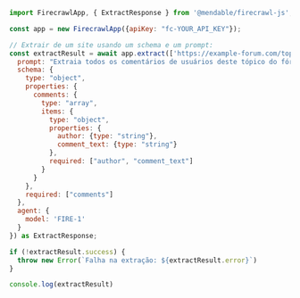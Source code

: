 ```js Node
import FirecrawlApp, { ExtractResponse } from '@mendable/firecrawl-js';

const app = new FirecrawlApp({apiKey: "fc-YOUR_API_KEY"});

// Extrair de um site usando um schema e um prompt:
const extractResult = await app.extract(['https://example-forum.com/topic/123'], {
  prompt: "Extraia todos os comentários de usuários deste tópico do fórum.",
  schema: {
    type: "object",
    properties: {
      comments: {
        type: "array",
        items: {
          type: "object",
          properties: {
            author: {type: "string"},
            comment_text: {type: "string"}
          },
          required: ["author", "comment_text"]
        }
      }
    },
    required: ["comments"]
  },
  agent: {
    model: 'FIRE-1'
  }
}) as ExtractResponse;

if (!extractResult.success) {
  throw new Error(`Falha na extração: ${extractResult.error}`)
}

console.log(extractResult)
```

